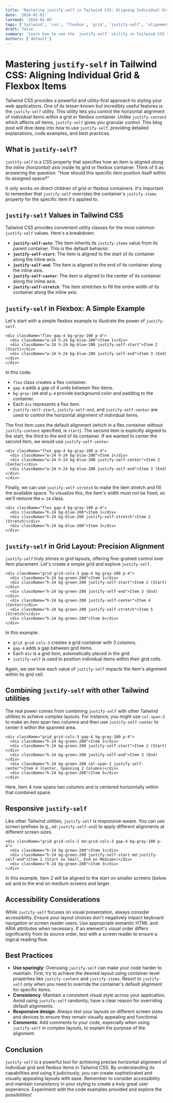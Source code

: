 ```yaml
---
title: 'Mastering justify-self in Tailwind CSS: Aligning Individual Grid & Flexbox Items'
date: '2024-01-01'
lastmod: '2024-01-05'
tags: ['tailwind', 'css', 'flexbox', 'grid', 'justify-self', 'alignment']
draft: false
summary: 'Learn how to use the `justify-self` utility in Tailwind CSS to precisely control the horizontal alignment of individual grid and flexbox items within their container.'
authors: ['default']
---
```


# Mastering `justify-self` in Tailwind CSS: Aligning Individual Grid & Flexbox Items

Tailwind CSS provides a powerful and utility-first approach to styling your web applications. One of its lesser-known but incredibly useful features is the `justify-self` utility. This utility lets you control the horizontal alignment of _individual_ items within a grid or flexbox container. Unlike `justify-content` which affects _all_ items, `justify-self` gives you granular control. This blog post will dive deep into how to use `justify-self`, providing detailed explanations, code examples, and best practices.

## What is `justify-self`?

`justify-self` is a CSS property that specifies how an item is aligned _along the inline (horizontal) axis_ inside its grid or flexbox container. Think of it as answering the question: "How should this specific item position itself within its assigned space?"

It only works on direct children of grid or flexbox containers. It's important to remember that `justify-self` overrides the container's `justify-items` property for the specific item it's applied to.

## `justify-self` Values in Tailwind CSS

Tailwind CSS provides convenient utility classes for the most common `justify-self` values. Here's a breakdown:

- **`justify-self-auto`**: The item inherits its `justify-items` value from its parent container. This is the default behavior.
- **`justify-self-start`**: The item is aligned to the start of its container along the inline axis.
- **`justify-self-end`**: The item is aligned to the end of its container along the inline axis.
- **`justify-self-center`**: The item is aligned to the center of its container along the inline axis.
- **`justify-self-stretch`**: The item stretches to fill the entire width of its container along the inline axis.

## `justify-self` in Flexbox: A Simple Example

Let's start with a simple flexbox example to illustrate the power of `justify-self`.

```plaintext
<div className="flex gap-4 bg-gray-100 p-4">
  <div className="w-24 h-24 bg-blue-200">Item 1</div>
  <div className="w-24 h-24 bg-blue-200 justify-self-start">Item 2 (Start)</div>
  <div className="w-24 h-24 bg-blue-200 justify-self-end">Item 3 (End)</div>
</div>
```

In this code:

- `flex` class creates a flex container.
- `gap-4` adds a gap of 4 units between flex items.
- `bg-gray-100` and `p-4` provide background color and padding to the container.
- Each `div` represents a flex item.
- `justify-self-start`, `justify-self-end`, and `justify-self-center` are used to control the horizontal alignment of individual items.

The first item uses the default alignment (which in a flex container without `justify-content` specified, is `start`). The second item is explicitly aligned to the start, the third to the end of its container. If we wanted to center the second item, we would use `justify-self-center`.

```plaintext
<div className="flex gap-4 bg-gray-100 p-4">
  <div className="w-24 h-24 bg-blue-200">Item 1</div>
  <div className="w-24 h-24 bg-blue-200 justify-self-center">Item 2 (Center)</div>
  <div className="w-24 h-24 bg-blue-200 justify-self-end">Item 3 (End)</div>
</div>
```

Finally, we can use `justify-self-stretch` to make the item stretch and fill the available space. To visualize this, the item's width must not be fixed, so we'll remove the `w-24` class.

```plaintext
<div className="flex gap-4 bg-gray-100 p-4">
  <div className="h-24 bg-blue-200">Item 1</div>
  <div className="h-24 bg-blue-200 justify-self-stretch">Item 2 (Stretch)</div>
  <div className="h-24 bg-blue-200">Item 3</div>
</div>
```

## `justify-self` in Grid Layout: Precision Alignment

`justify-self` truly shines in grid layouts, offering fine-grained control over item placement. Let's create a simple grid and explore `justify-self`.

```plaintext
<div className="grid grid-cols-3 gap-4 bg-gray-100 p-4">
  <div className="h-24 bg-green-200">Item 1</div>
  <div className="h-24 bg-green-200 justify-self-start">Item 2 (Start)</div>
  <div className="h-24 bg-green-200 justify-self-end">Item 3 (End)</div>
  <div className="h-24 bg-green-200 justify-self-center">Item 4 (Center)</div>
  <div className="h-24 bg-green-200 justify-self-stretch">Item 5 (Stretch)</div>
  <div className="h-24 bg-green-200">Item 6</div>
</div>
```

In this example:

- `grid grid-cols-3` creates a grid container with 3 columns.
- `gap-4` adds a gap between grid items.
- Each `div` is a grid item, automatically placed in the grid.
- `justify-self` is used to position individual items within their grid cells.

Again, we see how each value of `justify-self` impacts the item's alignment within its grid cell.

## Combining `justify-self` with other Tailwind utilities

The real power comes from combining `justify-self` with other Tailwind utilities to achieve complex layouts. For instance, you might use `col-span-2` to make an item span two columns and then use `justify-self-center` to center it within the spanned area.

```plaintext
<div className="grid grid-cols-3 gap-4 bg-gray-100 p-4">
  <div className="h-24 bg-green-200">Item 1</div>
  <div className="h-24 bg-green-200 justify-self-start">Item 2 (Start)</div>
  <div className="h-24 bg-green-200 justify-self-end">Item 3 (End)</div>
  <div className="h-24 bg-green-200 col-span-2 justify-self-center">Item 4 (Center, Spanning 2 Columns)</div>
  <div className="h-24 bg-green-200">Item 5</div>
</div>
```

Here, Item 4 now spans two columns and is centered horizontally within that combined space.

## Responsive `justify-self`

Like other Tailwind utilities, `justify-self` is responsive-aware. You can use screen prefixes (e.g., `md:justify-self-end`) to apply different alignments at different screen sizes.

```plaintext
<div className="grid grid-cols-2 md:grid-cols-3 gap-4 bg-gray-100 p-4">
  <div className="h-24 bg-green-200">Item 1</div>
  <div className="h-24 bg-green-200 justify-self-start md:justify-self-end">Item 2 (Start on Small, End on Medium+)</div>
  <div className="h-24 bg-green-200">Item 3</div>
</div>
```

In this example, Item 2 will be aligned to the start on smaller screens (below `md`) and to the end on medium screens and larger.

## Accessibility Considerations

While `justify-self` focuses on visual presentation, always consider accessibility. Ensure your layout choices don't negatively impact keyboard navigation or screen reader users. Use appropriate semantic HTML and ARIA attributes when necessary. If an element's visual order differs significantly from its source order, test with a screen reader to ensure a logical reading flow.

## Best Practices

- **Use sparingly**: Overusing `justify-self` can make your code harder to maintain. First, try to achieve the desired layout using container-level properties like `justify-content` and `justify-items`. Resort to `justify-self` only when you need to override the container's default alignment for specific items.
- **Consistency**: Maintain a consistent visual style across your application. Avoid using `justify-self` randomly; have a clear reason for overriding default alignments.
- **Responsive design**: Always test your layouts on different screen sizes and devices to ensure they remain visually appealing and functional.
- **Comments**: Add comments to your code, especially when using `justify-self` in complex layouts, to explain the purpose of the alignment.

## Conclusion

`justify-self` is a powerful tool for achieving precise horizontal alignment of individual grid and flexbox items in Tailwind CSS. By understanding its capabilities and using it judiciously, you can create sophisticated and visually appealing layouts with ease. Remember to consider accessibility and maintain consistency in your styling to create a truly great user experience. Experiment with the code examples provided and explore the possibilities!
